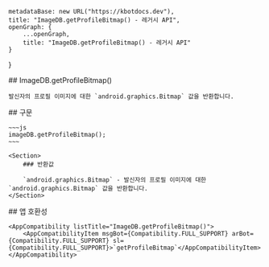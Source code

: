 
    metadataBase: new URL("https://kbotdocs.dev"),
    title: "ImageDB.getProfileBitmap() - 레거시 API",
    openGraph: {
        ...openGraph,
        title: "ImageDB.getProfileBitmap() - 레거시 API"
    }
}

<Section>
    ## ImageDB.getProfileBitmap()

    발신자의 프로필 이미지에 대한 `android.graphics.Bitmap` 값을 반환합니다.
</Section>
<Section>
    ## 구문

    ~~~js
    imageDB.getProfileBitmap();
    ~~~

    <Section>
        ### 반환값

        `android.graphics.Bitmap` - 발신자의 프로필 이미지에 대한 `android.graphics.Bitmap` 값을 반환합니다.
    </Section>
</Section>
<Section>
    ## 앱 호환성

    <AppCompatibility listTitle="ImageDB.getProfileBitmap()">
        <AppCompatibilityItem msgBot={Compatibility.FULL_SUPPORT} arBot={Compatibility.FULL_SUPPORT} sl={Compatibility.FULL_SUPPORT}>`getProfileBitmap`</AppCompatibilityItem>
    </AppCompatibility>
</Section>